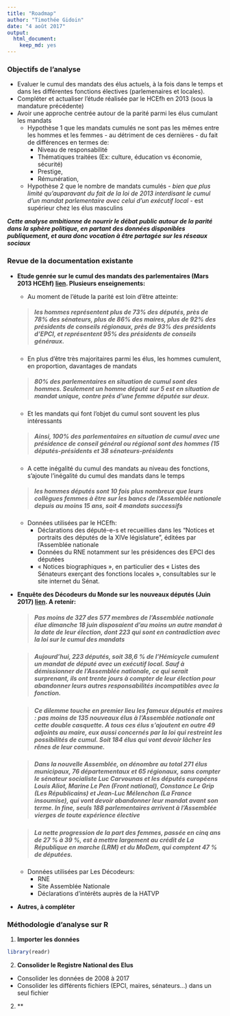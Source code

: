```yaml
---
title: "Roadmap"
author: "Timothée Gidoin"
date: "4 août 2017"
output: 
  html_document: 
    keep_md: yes
---
```

### Objectifs de l'analyse
- Evaluer le cumul des mandats des élus actuels, à la fois dans le temps et dans les différentes fonctions électives (parlemenaires et locales).
- Compléter et actualiser l'étude réalisée par le HCEfh en 2013 (sous la mandature précédente)
- Avoir une approche centrée autour de la parité parmi les élus cumulant les mandats
    + Hypothèse 1 que les mandats cumulés ne sont pas les mêmes entre les hommes et les femmes - au détriment de ces dernières - du fait de différences en termes de:
        * Niveau de responsabilité
        * Thématiques traitées (Ex: culture, éducation vs économie, sécurité)
        * Prestige, 
        * Rémunération,
    + Hypothèse 2 que le nombre de mandats cumulés - *bien que plus limité qu'auparavant du fait de la loi de 2013 interdisant le cumul d'un mandat parlementaire avec celui d'un exécutif local* - est supérieur chez les élus masculins

***Cette analyse ambitionne de nourrir le débat public autour de la parité dans la sphère politique, en partant des données disponibles publiquement, et aura donc vocation à être partagée sur les réseaux sociaux***

### Revue de la documentation existante
- **Etude genrée sur le cumul des mandats des parlementaires (Mars 2013 HCEhf) [lien](http://haut-conseil-egalite.gouv.fr/IMG/pdf/etude_hce-2013-0329-par001_maquettee.pdf). Plusieurs enseignements:**

    + Au moment de l'étude la parité est loin d’être atteinte:
    
    > ##### *les hommes représentent plus de 73% des députés, près de 78% des sénateurs, plus de 86% des maires, plus de 92% des présidents de conseils régionaux, près de 93% des présidents d’EPCI, et représentent 95% des présidents de conseils généraux.*
    + En plus d'être très majoritaires parmi les élus, les hommes cumulent, en proportion, davantages de mandats

    > ##### *80% des parlementaires en situation de cumul sont des hommes. Seulement un homme député sur 5 est en situation de mandat unique, contre près d’une femme députée sur deux.*
    + Et les mandats qui font l'objet du cumul sont souvent les plus intéressants

    > ##### *Ainsi, 100% des parlementaires en situation de cumul avec une présidence de conseil général ou régional sont des hommes (15 députés-présidents et 38 sénateurs-présidents*
    + A cette inégalité du cumul des mandats au niveau des fonctions, s'ajoute l'inégalité du cumul des mandats dans le temps

    > ##### *les hommes députés sont 10 fois plus nombreux que leurs collègues femmes à être sur les bancs de l’Assemblée nationale depuis au moins 15 ans, soit 4 mandats successifs*
    + Données utilisées par le HCEfh:
        *  Déclarations des député-e-s et recueillies dans les "Notices et portraits des députés de la XIVe législature", éditées par l’Assemblée nationale
        *  Données du RNE notamment sur les présidences des EPCI des députées
        *  « Notices biographiques », en particulier des « Listes des Sénateurs exerçant des fonctions locales », consultables sur le site internet du Sénat.
  
-  **Enquête des Décodeurs du Monde sur les nouveaux députés (Juin 2017) [lien](http://abonnes.lemonde.fr/les-decodeurs/article/2017/06/25/comment-le-monde-a-enquete-sur-les-577-deputes-de-la-nouvelle-assemblee_5150847_4355770.html). A retenir:**

    > ##### *Pas moins de **327 des 577 membres** de l’Assemblée nationale élue dimanche 18 juin disposaient d’au moins un autre mandat à la date de leur élection, dont 223 qui sont en contradiction avec la loi sur le cumul des mandats*
    
    > ##### *Aujourd’hui, 223 députés, soit 38,6 % de l’Hémicycle cumulent un mandat de député avec un exécutif local. Sauf à démissionner de l’Assemblée nationale, ce qui serait surprenant, ils ont trente jours à compter de leur élection pour abandonner leurs autres responsabilités incompatibles avec la fonction.*
    
    > ##### *Ce dilemme touche en premier lieu les fameux députés et maires : pas moins de 135 nouveaux élus à l’Assemblée nationale ont cette double casquette. A tous ces élus s’ajoutent en outre 49 adjoints au maire, eux aussi concernés par la loi qui restreint les possibilités de cumul. Soit 184 élus qui vont devoir lâcher les rênes de leur commune.*

    > ##### *Dans la nouvelle Assemblée, on dénombre au total 271 élus municipaux, 76 départementaux et 65 régionaux, sans compter le sénateur socialiste Luc Carvounas et les députés européens Louis Aliot, Marine Le Pen (Front national), Constance Le Grip (Les Républicains) et Jean-Luc Mélenchon (La France insoumise), qui vont devoir abandonner leur mandat avant son terme.* **In fine, seuls 188 parlementaires arrivent à l’Assemblée vierges de toute expérience élective**
    
    > ##### *La nette progression de la part des femmes, passée en cinq ans de 27 % à 39 %, est à mettre largement au crédit de La République en marche (LRM) et du MoDem, qui comptent 47 % de députées.*
    
    
    

    + Données utilisées par Les Décodeurs:
        * RNE
        * Site Assemblée Nationale
        * Déclarations d'intérêts auprès de la HATVP

- **Autres, à compléter**

### Méthodologie d'analyse sur R

1. **Importer les données**
```r
library(readr)
```

2. **Consolider le Registre National des Elus**
- Consolider les données de 2008 à 2017
- Consolider les différents fichiers (EPCI, maires, sénateurs...) dans un seul fichier

2. **





